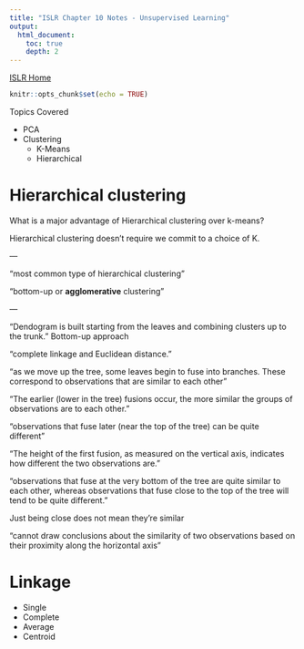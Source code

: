 ```yaml
---
title: "ISLR Chapter 10 Notes - Unsupervised Learning"
output:
  html_document:
    toc: true
    depth: 2   
---
```

[ISLR Home](../index.html)

```r
knitr::opts_chunk$set(echo = TRUE)
```

Topics Covered

- PCA
- Clustering
  - K-Means
  - Hierarchical

# Hierarchical clustering

What is a major advantage of Hierarchical clustering over k-means?

Hierarchical clustering doesn’t require we commit to a choice of K. 

—

“most common type of hierarchical clustering”

“bottom-up or **agglomerative** clustering”

—

“Dendogram is built starting from the leaves and combining clusters up to the trunk.”
Bottom-up approach 

“complete linkage and Euclidean distance.”

“as we move up the tree, some leaves begin to fuse into branches. These correspond to observations that are similar to each other”

“The earlier (lower in the tree) fusions occur, the more similar the groups of observations are to each other.”

“observations that fuse later (near the top of the tree) can be quite different”

“The height of the first fusion, as measured on the vertical axis, indicates how different the two observations are.”

“observations that fuse at the very bottom of the tree are quite similar to each other, whereas observations that fuse close to the top of the tree will tend to be quite different.”

Just being close does not mean they’re similar 

“cannot draw conclusions about the similarity of two observations based on their proximity along the horizontal axis”

# Linkage

- Single
- Complete
- Average 
- Centroid

